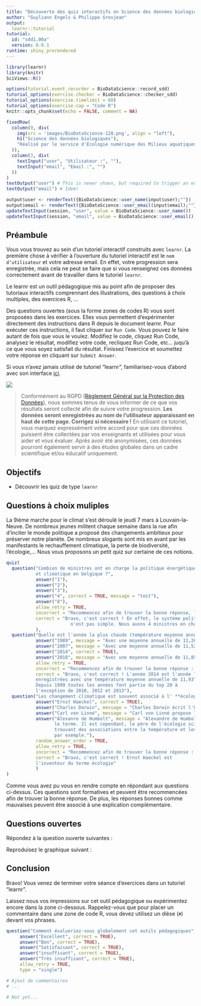```yaml
---
title: "Découverte des quiz interactifs en Science des données biologiques I : visualisation et inférence"
author: "Guyliann Engels & Philippe Grosjean"
output:
  learnr::tutorial
tutorial:
  id: "sdd1.00a"
  version: 0.0.1
runtime: shiny_prerendered
---
```


```r
library(learnr)
library(knitr)
SciViews::R()

options(tutorial.event_recorder = BioDataScience::record_sdd)
tutorial_options(exercise.checker = BioDataScience::checker_sdd)
tutorial_options(exercise.timelimit = 60)
tutorial_options(exercise.cap = "Code R")
knitr::opts_chunk$set(echo = FALSE, comment = NA)

```

```r
fixedRow(
  column(9, div(
    img(src = 'images/BioDataScience-128.png', align = "left"),
    h1("Science des données biologiques"),
    "Réalisé par le service d'Écologie numérique des Milieux aquatiques, Université de Mons (Belgique)"
  )),
  column(3, div(
    textInput("user", "Utilisateur :", ""),
    textInput("email", "Email :", "")
  ))
)
textOutput("user") # This is newer shown, but required to trigger an event!
textOutput("email") # Idem!
```

```r
output$user <- renderText({BioDataScience::user_name(input$user);""})
output$email <- renderText({BioDataScience::user_email(input$email);""})
updateTextInput(session, "user", value = BioDataScience::user_name())
updateTextInput(session, "email", value = BioDataScience::user_email())
```

## Préambule

Vous vous trouvez au sein d'un tutoriel interactif construits avec `learnr`. La première chose à vérifier à l’ouverture du tutoriel interactif est le `nom d’utilisateur` et votre adresse email. En effet, votre progression sera enregistrée, mais cela ne peut se faire que si vous renseignez ces données correctement avant de travailler dans le tutoriel `learnr`.

Le learnr est un outil pédagogique mis au point afin de proposer des tutoriaux interactifs comprennant des illustrations, des questions à choix multiples, des exercices R, … 

Des questions ouvertes (sous la forme zones de codes R) vous sont proposées dans les exercices. Elles vous permettent d’expérimenter directement des instructions dans R depuis le document learnr. Pour exécuter ces instructions, il faut cliquer sur `Run Code`. Vous pouvez le faire autant de fois que vous le voulez. Modifiez le code, cliquez Run Code, analysez le résultat, modifiez votre code, recliquez Run Code, etc… juqu’à ce que vous soyez satisfait du résultat. Finissez l’exercice et soumettez votre réponse en cliquant sur `Submit Answer`. 

Si vous n'avez jamais utilisé de tutoriel "learnr", familiarisez-vous d'abord avec son interface [ici](http://biodatascience-course.sciviews.org/sdd-umons/learnr.html).

![](images/attention.jpg)

> Conformément au RGPD ([Règlement Général sur la Protection des Données](https://ec.europa.eu/info/law/law-topic/data-protection/reform/rules-business-and-organisations/principles-gdpr_fr)), nous sommes tenus de vous informer de ce que vos résultats seront collecté afin de suivre votre progression. **Les données seront enregistrées au nom de l'utilisateur apparaissant en haut de cette page. Corrigez si nécessaire !** En utilisant ce tutoriel, vous marquez expressément votre accord pour que ces données puissent être collectées par vos enseignants et utilisées pour vous aider et vous évaluer. Après avoir été anonymisées, ces données pourront également servir à des études globales dans un cadre scientifique et/ou éducatif uniquement.

## Objectifs

- Découvrir les quiz de type `learnr`

## Questions à choix muliples

La 9ième marche pour le climat s'est déroulé le jeudi 7 mars à Louvain-la-Neuve. De nombreux jeunes militent chaque semaine dans la rue afin d'inciter le monde politique a proposé des changements ambitieux pour préserver notre planète. De nombreux slogants sont mis en avant par les manifestants le rechauffement climatique, la perte de biodiversité, l'écologie,... Nous vous proposons un petit quiz sur certaine de ces notions. 

```r
quiz(
  question("Combien de ministres ont en charge la politique énergétique 
           et climatique en belgique ?",
           answer("1"),
           answer("2"),
           answer("3"),
           answer("4", correct = TRUE, message = "test"),
           answer("8"),
           allow_retry = TRUE,
           incorrect = "Recommencez afin de trouver la bonne réponse, le système politique belge n'est pas simple",
           correct = "Bravo, c'est correct ! En effet, le système politique belge
                        n'est pas simple. Nous avons 4 ministres en charge de la politique environnementale en belgique: Marie-Christine Marghem (ministre fédérale), Céline Fremault (ministre à la région Bruxelloise), Koen Van den Heuvel (ministre à la région flamande) et Paul Furlan (ministre à la région wallonne) "
           ),
  question("Quelle est l'année la plus chaude (température moyenne annuelle à Uccle) en Belgique entre 1833 et 2018",
           answer("1989", message = "Avec une moyenne annuelle de 11,26°C, l'année 1989 se place à la 8ieme position"),
           answer("2007", message = "Avec une moyenne annuelle de 11,52°C, l'année 2007 se place à la 4ieme position"),
           answer("2014", correct = TRUE),
           answer("2018", message = "Avec une moyenne annuelle de 11,85°C, l'année 2018 se place à la 2ieme position"),
           allow_retry = TRUE,
           incorrect = "Recommencez afin de trouver la bonne réponse : ",
           correct = "Bravo, c'est correct ! L'année 2014 est l'année la plus chaude
           enregistrées avec une température moyenne annuelle de 11,93°C. 
           Depuis 1999 toutes les années font partie du top 20 à 
           l'exception de 2010, 2012 et 2013"),
  question("Les changement climatique est souvent associé à l' **écologie**. Quel célébre scientifique invente le terme écologie ?",
           answer("Ernst Haeckel", correct = TRUE),
           answer("Charles Darwin", message = "Charles Darwin écrit l'Origine des espèces qui établit les premiers pas de la théorie de l'évolution."),
           answer("Carl von Linné", message = "Carl von Linné propose le système de classification des espèces."),
           answer("Alexanre de Humbolt", message = "Alexandre de Humbolt n'a pas inventé 
                  le terme. Il est cependant, le père de l'écologie scientifique en
                  trouvant des associations entre la température et les espèce 
                  par exemple."),
           random_answer_order = TRUE,
           allow_retry = TRUE,
           incorrect = "Recommencez afin de trouver la bonne réponse : ",
           correct = "Bravo, c'est correct ! Ernst Haeckel est 
           l'inventeur du terme écologie"
           )
)
```

Comme vous avez pu vous en rendre compte en répondant aux questions ci-dessus. Ces questions sont formatives et peuvent être recommencées afin de trouver la bonne réponse. De plus, les réponses bonnes comme mauvaises peuvent être associé à une explication complémentaire.

## Questions ouvertes

Répondez à la question ouverte suivantes : 

Reproduisez le graphique suivant :




## Conclusion

Bravo! Vous venez de terminer votre séance d'exercices dans un tutoriel "learnr". 

Laissez nous vos impressions sur cet outil pédagogique ou expérimentez encore dans la zone ci-dessous. Rappelez-vous que pour placer un commentaire dans une zone de code R, vous devez utilisez un dièse (`#`) devant vos phrases.

```r
question("Comment évalueriez-vous globalement cet outils pédagogiques",
     answer("Excellent", correct = TRUE),
     answer("Bon", correct = TRUE),
     answer("Satisfaisant", correct = TRUE),
     answer("insuffisant", correct = TRUE),
     answer("Très insuffisant", correct = TRUE),
     allow_retry = TRUE,
     type = "single")
```


```r
# Ajout de commentaires 
# ...
```

```r
# Not yet...
```